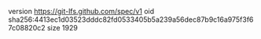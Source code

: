 version https://git-lfs.github.com/spec/v1
oid sha256:4413ec1d03523dddc82fd0533405b5a239a56dec87b9c16a975f3f67c08820c2
size 1929
